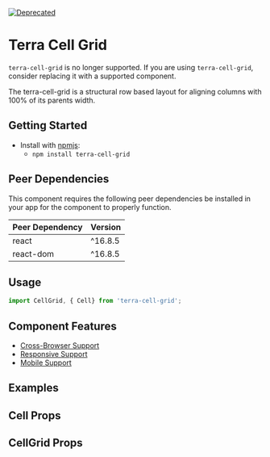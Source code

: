 


<Badge />

[![Deprecated](https://badgen.net/badge/status/Deprecated/grey)](https://github.com/cerner/terra-core/tree/main/packages/terra-cell-grid#readme)

# Terra Cell Grid

<Notice variant="deprecation">

`terra-cell-grid` is no longer supported. If you are using `terra-cell-grid`, consider replacing it with a supported component.

The terra-cell-grid is a structural row based layout for aligning columns with 100% of its parents width.

## Getting Started

- Install with [npmjs](https://www.npmjs.com):
  - `npm install terra-cell-grid`

<!-- AUTO-GENERATED-CONTENT:START Peer Dependencies -->
## Peer Dependencies

This component requires the following peer dependencies be installed in your app for the component to properly function.

| Peer Dependency | Version |
|-|-|
| react | ^16.8.5 |
| react-dom | ^16.8.5 |

<!-- AUTO-GENERATED-CONTENT:END -->

## Usage

```jsx
import CellGrid, { Cell} from 'terra-cell-grid';
```

## Component Features
* [Cross-Browser Support](https://engineering.cerner.com/terra-ui/about/terra-ui/component-standards#cross-browser-support)
* [Responsive Support](https://engineering.cerner.com/terra-ui/about/terra-ui/component-standards#responsive-support)
* [Mobile Support](https://engineering.cerner.com/terra-ui/about/terra-ui/component-standards#mobile-support)

## Examples
<CellGridExample title="Default" />
<CellGridVertical title="Divided Vertically" />
<CellGridHorizontal title="Divided Horizontally" />
<CellGridBoth title="Divided Both Directions" />

## Cell Props
<CellPropsTable />

## CellGrid Props
<CellGridPropsTable />
